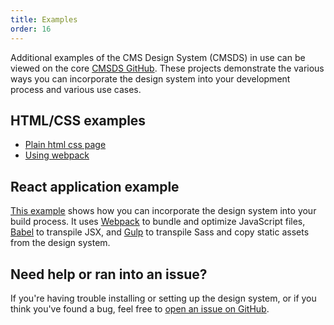 ```yaml
---
title: Examples
order: 16
---
```


Additional examples of the CMS Design System (CMSDS) in use can be viewed on the core [CMSDS GitHub](https://github.com/CMSgov/design-system). These projects demonstrate the various ways you can incorporate the design system into your development process and various use cases.

## HTML/CSS examples

- [Plain html css page](https://github.com/CMSgov/design-system/tree/main/examples/html-css)
- [Using webpack](https://github.com/CMSgov/design-system/tree/main/examples/webpack-demo)

## React application example

[This example](https://github.com/CMSgov/design-system/tree/main/examples/react-app) shows how you can incorporate the design system into your build process. It uses [Webpack](https://webpack.js.org) to bundle and optimize JavaScript files, [Babel](https://babeljs.io/) to transpile JSX, and [Gulp](http://gulpjs.com/) to transpile Sass and copy static assets from the design system.

## Need help or ran into an issue?

If you're having trouble installing or setting up the design system, or if you think you've found a bug, feel free to [open an issue on GitHub](https://github.com/CMSgov/design-system/tree/main/examples).
